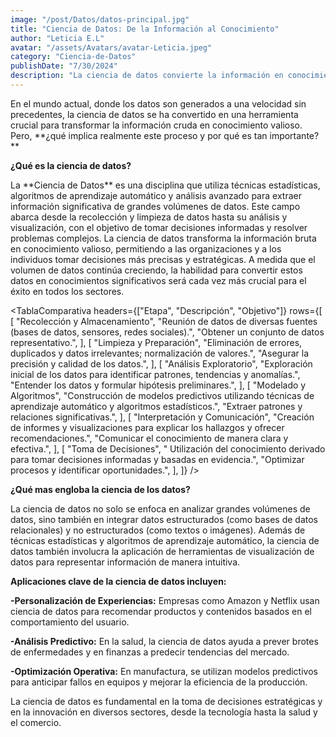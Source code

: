 ```yaml
---
image: "/post/Datos/datos-principal.jpg"
title: "Ciencia de Datos: De la Información al Conocimiento"
author: "Leticia E.L"
avatar: "/assets/Avatars/avatar-Leticia.jpeg"
category: "Ciencia-de-Datos"
publishDate: "7/30/2024"
description: "La ciencia de datos convierte la información en conocimiento valioso mediante la recolección, limpieza, análisis y modelado de datos. Esto permite interpretar hallazgos y tomar decisiones informadas para optimizar procesos y oportunidades"
---
```


<Parrafo>
  En el mundo actual, donde los datos son generados a una velocidad sin precedentes, la ciencia de datos se ha convertido en una
  herramienta crucial para transformar la información cruda en conocimiento valioso. Pero, **¿qué implica realmente este proceso y
  por qué es tan importante?**
</Parrafo>

<SubSeccion> **¿Qué es la ciencia de datos?**</SubSeccion>

<Parrafo>
  La **Ciencia de Datos** es una disciplina que utiliza técnicas estadísticas, algoritmos de aprendizaje automático y análisis
  avanzado para extraer información significativa de grandes volúmenes de datos. Este campo abarca desde la recolección y limpieza
  de datos hasta su análisis y visualización, con el objetivo de tomar decisiones informadas y resolver problemas complejos.
</Parrafo>

<ImageMDX src="/post/Datos/datos1.jpg" alt="Datos" width={600} height={800} />

<Parrafo>
La ciencia de datos transforma la información bruta en conocimiento valioso, permitiendo a las organizaciones y a los individuos tomar decisiones más precisas y estratégicas. A medida que el volumen de datos continúa creciendo, la habilidad para convertir estos datos en conocimientos significativos será cada vez más crucial para el éxito en todos los sectores.

</Parrafo>

<TablaComparativa
  headers={["Etapa", "Descripción", "Objetivo"]}
  rows={[
    [
      "Recolección y Almacenamiento",
      "Reunión de datos de diversas fuentes (bases de datos, sensores, redes sociales).",
      "Obtener un conjunto de datos representativo.",
    ],
    [
      "Limpieza y Preparación",
      "Eliminación de errores, duplicados y datos irrelevantes; normalización de valores.",
      "Asegurar la precisión y calidad de los datos.",
    ],
    [
      "Análisis Exploratorio",
      "Exploración inicial de los datos para identificar patrones, tendencias y anomalías.",
      "Entender los datos y formular hipótesis preliminares.",
    ],
    [
      "Modelado y Algoritmos",
      "Construcción de modelos predictivos utilizando técnicas de aprendizaje automático y algoritmos estadísticos.",
      "Extraer patrones y relaciones significativas.",
    ],
    [
      "Interpretación y Comunicación",
      "Creación de informes y visualizaciones para explicar los hallazgos y ofrecer recomendaciones.",
      "Comunicar el conocimiento de manera clara y efectiva.",
    ],
    [
      "Toma de Decisiones",
      "	Utilización del conocimiento derivado para tomar decisiones informadas y basadas en evidencia.",
      "Optimizar procesos y identificar oportunidades.",
    ],
  ]}
/>

<Divider />

<ImageMDX src="/post/Datos/datos2.jpg" alt="Datos" width={600} height={800} />

<SubSeccion> **¿Qué mas engloba la ciencia de los datos?**</SubSeccion>

<Parrafo>
La ciencia de datos no solo se enfoca en analizar grandes volúmenes de datos, sino también en integrar datos estructurados (como bases de datos relacionales) y no estructurados (como textos o imágenes). Además de técnicas estadísticas y algoritmos de aprendizaje automático, la ciencia de datos también involucra la aplicación de herramientas de visualización de datos para representar información de manera intuitiva.

**Aplicaciones clave de la ciencia de datos incluyen:**

**-Personalización de Experiencias:** Empresas como Amazon y Netflix usan ciencia de datos para recomendar productos y contenidos basados en el comportamiento del usuario.

**-Análisis Predictivo:** En la salud, la ciencia de datos ayuda a prever brotes de enfermedades y en finanzas a predecir tendencias del mercado.

**-Optimización Operativa:** En manufactura, se utilizan modelos predictivos para anticipar fallos en equipos y mejorar la eficiencia de la producción.

La ciencia de datos es fundamental en la toma de decisiones estratégicas y en la innovación en diversos sectores, desde la tecnología hasta la salud y el comercio.

</Parrafo>
